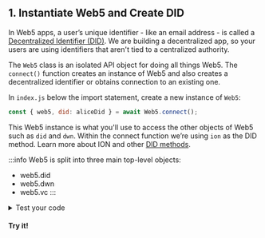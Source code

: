 <section class="docs-section">

## 1.  Instantiate Web5 and Create DID 

In Web5 apps, a user’s unique identifier - like an email address - is called a [Decentralized Identifier (DID)](/docs/web5/learn/decentralized-identifiers).
We are building a decentralized app, so your users are using identifiers that aren't tied to a centralized authority.

The `Web5` class is an isolated API object for doing all things Web5. The `connect()` function creates an instance of Web5 and also creates a decentralized identifier or obtains connection to an existing one.

In `index.js` below the import statement, create a new instance of `Web5`:
```js
const { web5, did: aliceDid } = await Web5.connect();
```

This Web5 instance is what you'll use to access the other objects of Web5 such as `did` and `dwn`. Within the connect function we’re using `ion` as the DID method. Learn more about ION and other [DID methods](/docs/web5/learn/decentralized-identifiers#methods).

:::info
Web5 is split into three main top-level objects:
- web5.did
- web5.dwn
- web5.vc
:::

<details>
  <summary>Test your code</summary>
  <p>

  Wanna see the DID you just created? In <code>index.js</code>, add the following line and save your file:
  ```js
  console.log(aliceDid);
  ```

  Then from your CLI, run:
  ```bash
  node src/index.js
  ```

  You'll see the newly created DID.
  </p>
</details>

#### Try it!

</section>
